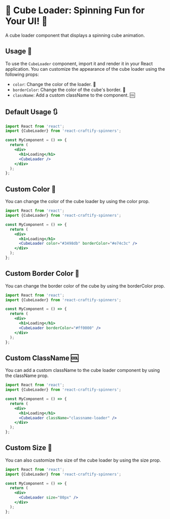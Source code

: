 
<Meta title="Spinners/CubeLoader" component={CubeLoader} />

# 🔄 Cube Loader: Spinning Fun for Your UI! 🔄

A cube loader component that displays a spinning cube animation.

## Usage 🚀

To use the `CubeLoader` component, import it and render it in your React application. You can customize the appearance of the cube loader using the following props:

- `color`: Change the color of the loader. 🎨
- `borderColor`: Change the color of the cube's border. 🌈
- `className`: Add a custom className to the component. 🆒

## Default Usage 🔃

<Canvas>
  <Story name="Default" args={{}} />
</Canvas>

```jsx
import React from 'react';
import {CubeLoader} from 'react-craftify-spinners';

const MyComponent = () => {
  return (
    <div>
      <h1>Loading</h1>
      <CubeLoader />
    </div>
  );
};
```

## Custom Color 🌈

You can change the color of the cube loader by using the color prop.

```jsx
import React from 'react';
import {CubeLoader} from 'react-craftify-spinners';

const MyComponent = () => {
  return (
    <div>
      <h1>Loading</h1>
      <CubeLoader color="#3498db" borderColor="#e74c3c" />
    </div>
  );
};

```

## Custom Border Color 🎨

You can change the border color of the cube by using the borderColor prop.

```jsx
import React from 'react';
import {CubeLoader} from 'react-craftify-spinners';

const MyComponent = () => {
  return (
    <div>
      <h1>Loading</h1>
      <CubeLoader borderColor="#ff0000" />
    </div>
  );
};

```

## Custom ClassName 🆒

You can add a custom className to the cube loader component by using the className prop.

```jsx
import React from 'react';
import {CubeLoader} from 'react-craftify-spinners';

const MyComponent = () => {
  return (
    <div>
      <h1>Loading</h1>
      <CubeLoader className="classname-loader" />
    </div>
  );
};

```


##  Custom Size 📏

You can also customize the size of the cube loader by using the size prop.

```jsx
import React from 'react';
import {CubeLoader} from 'react-craftify-spinners';

const MyComponent = () => {
  return (
    <div>
      <CubeLoader size="80px" />
    </div>
  );
};

```